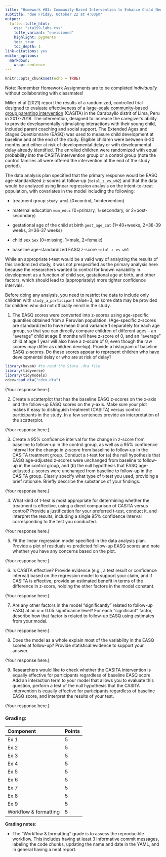 ```yaml
---
title: "Homework #03: Community-Based Intervention to Enhance Child Neurodevelopment"
subtitle: "due Friday, October 22 at 4:00pm"
output: 
  tufte::tufte_html:
    css: "sta199-labs.css"
    tufte_variant: "envisioned"
    highlight: pygments
    toc: true
    toc_depth: 1
link-citations: yes
editor_options: 
  markdown: 
    wrap: sentence
---
```


```r
knitr::opts_chunk$set(echo = TRUE)
```

Note: Remember Homework Assignments are to be completed *individually* without collaborating with classmates!

Miller et al (2021) report the results of a randomized, controlled trial designed to evaluate effectiveness of a [large-scale community-based group parenting intervention](https://www.pih.org/article/casita-program-helps-risk-children-excel-peru) (CASITA) in the Carabayllo distrit of Lima, Peru in 2017-2018. The intervention, designed to increase the caregiver's ability to provide developmentally-stimulating interactions with their young child, included parent coaching and social support. The Extended Ages and Stages Questionnaire (EASQ) was used to measure child development at baseline and at the end of the study. Eligible children were between 6-20 months and either at risk of developmental delay or with developmental delay already identified. The enrolled children were randomized with equal probability into the CASITA intervention group or a control group (note the control families all were offered the intervention at the end of the study period). 

The data analysis plan specified that the primary response would be EASQ age-standardized z-scores at follow-up (`total_z_vs_wb2`) and that the data would be analyzed using linear regression analysis on the intent-to-treat population, with covariates in the model including the following:

- treatment group `study_arm1` (0=control, 1=intervention)

- maternal education `mom_educ` (0=primary, 1=secondary, or 2=post-secondary) 

- gestational age of the child at birth `gest_age_cat` (1=40+weeks, 2=38-39 weeks, 3=36-37 weeks)

- child sex `Sex` (0=missing, 1=male, 2=female) 

- baseline age-standardized EASQ z-score `total_z_vs_wb1`

While an appropriate t-test would be a valid way of analyzing the results of this randomized study, it was not prespecified as the primary analysis here because the researchers wanted to control for known variability in development as a function of child sex, gestational age at birth, and other factors, which should lead to (appropriately) more tighter confidence intervals.

Before doing any analysis, you need to restrict the data to include only children with `study_a_participant` value=3, as some data may be provided for children who did not officially enroll in the study.

1. The EASQ scores were converted into z-scores using age-specific quantiles obtained from a Peruvian population. (Age-specific z-scores are standardized to have mean 0 and variance 1 separately for each age group, so that you can directly compare children of different ages -- an "average" child at age 8 months will have z-score of 0, and an "average" child at age 1 year will also have a z-score of 0, even though the raw scores may differ as children develop). Provide a histogram of baseline EASQ z-scores. Do these scores appear to represent children who have developmental delay or who are at risk of delay?  

```r
library(haven) #to read the Stata .dta file
library(tidyverse)
library(tidymodels)
cdev=read_dta("cdev.dta")

```

(Your response here.)

2. Create a scatterplot that has the baseline EASQ z-scores on the x-axis and the follow-up EASQ scores on the y-axis. Make sure your plot makes it easy to distinguish treatment (CASITA) versus control participants in the study.  In a few sentences provide an interpretation of the scatterplot.

(Your response here.)


3. Create a 95% confidence interval for the change in z-score from baseline to follow-up in the control group, as well as a 95% confidence interval for the change in z-score from baseline to follow-up in the CASITA treatment group. Conduct a t-test for (a) the null hypothesis that EASQ age-adjusted z-scores were unchanged from baseline to follow-up in the control group, and (b) the null hypothesis that EASQ age-adjusted z-scores were unchanged from baseline to follow-up in the CASITA group. Clearly specify what type of t-test you used, providing a brief rationale. Briefly describe the substance of your findings.

(Your response here.)

4. What kind of t-test is most appropriate for determining whether the treatment is effective, using a direct comparison of CASITA versus control? Provide a justification for your preferred t-test, conduct it, and interpret the results, including a single 95% confidence interval corresponding to the test you conducted.

(Your response here.) 

5. Fit the linear regression model specified in the data analysis plan.  Provide a plot of residuals vs predicted follow-up EASQ scores and note whether you have any concerns based on the plot.  


(Your response here.) 

6. Is CASITA effective?  Provide evidence (e.g., a test result or confidence interval) based on the regression model to support your claim, and if CASITA is effective, provide an estimated benefit in terms of the difference in z-score, holding the other factors in the model constant.

(Your response here.) 

7. Are any other factors in the model "significantly" related to follow-up EASQ at an $\alpha=0.05$ significance level?  For each "significant" factor, describe how that factor is related to follow-up EASQ using estimates from your model.

(Your response here.) 


8. Does the model as a whole explain most of the variability in the EASQ scores at follow-up? Provide statistical evidence to support your answer.

(Your response here.) 

9. Researchers would like to check whether the CASITA intervention is equally effective for participants regardless of baseline EASQ score. Add an interaction term to your model that allows you to evaluate this question, perform a test of the null hypothesis that the CASITA intervention is equally effective for participants regardless of baseline EASQ score, and interpret the results of your test.

(Your response here.)

### Grading:

| Component | Points |
|:----------|:-------|
| Ex 1      | 5     |
| Ex 2      | 5     |
| Ex 3      | 5     |
| Ex 4      | 5     |
| Ex 5      | 5     |
| Ex 6      | 5     |
| Ex 7      | 5     |
| Ex 8      | 5     |
| Ex 9      | 5     |
| Workflow & formatting   | 5      |

**Grading notes**:

-   The "Workflow & formatting" grade is to assess the reproducible workflow. This includes having at least 3 informative commit messages, labeling the code chunks, updating the name and date in the YAML, and in general having a neat report.
